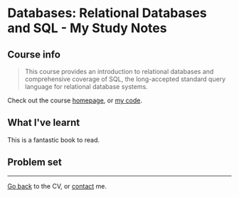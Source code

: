 
<Layout>

# Databases: Relational Databases and SQL - My Study Notes

## Course info
>This course provides an introduction to relational databases and comprehensive coverage of SQL, the long-accepted standard query language for relational database systems.

Check out the course [homepage](https://www.edx.org/course/databases-5-sql), or [my code](https://github.com).
## What I've learnt
This is a fantastic book to read.
 
## Problem set
---
[Go back](/) to the CV, or [contact](/contact) me.

</Layout>   